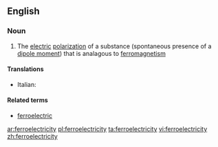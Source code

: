 ==English==

===Noun===
{{wikipedia}}
{{en-noun|-}}

# {{context|physics|lang=en}} The [[electric]] [[polarization]] of a substance (spontaneous presence of a [[dipole moment]]) that is analagous to [[ferromagnetism]]

====Translations====
{{trans-top|electric polarization}}
* Italian: {{t|it|ferroelettricità|f}}
{{trans-mid}}
{{trans-bottom}}

====Related terms====
* [[ferroelectric]]

[[ar:ferroelectricity]]
[[pl:ferroelectricity]]
[[ta:ferroelectricity]]
[[vi:ferroelectricity]]
[[zh:ferroelectricity]]